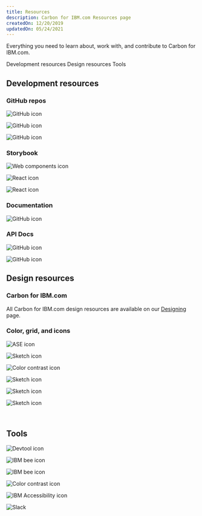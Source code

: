 ```yaml
---
title: Resources
description: Carbon for IBM.com Resources page
createdOn: 12/20/2019
updatedOn: 05/24/2021
---
```


<PageDescription>

Everything you need to learn about, work with, and contribute to Carbon for
IBM.com.

</PageDescription>

<AnchorLinks>

<AnchorLink>Development resources</AnchorLink>
<AnchorLink>Design resources</AnchorLink>
<AnchorLink>Tools</AnchorLink>

</AnchorLinks>

## Development resources

### GitHub repos

<Row className="resource-card-group">
  <Column colMd={4} colLg={4} noGutterSm>
<ResourceCard
  subTitle="Carbon for IBM.com"
  href="https://github.com/carbon-design-system/carbon-for-ibm-dotcom"
>

![GitHub icon](../../images/icon/github-icon.svg)

</ResourceCard>
  </Column>
  <Column colMd={4} colLg={4} noGutterSm>
<ResourceCard
  subTitle="Carbon for IBM.com NextJS Template"
  href="https://github.com/carbon-design-system/carbon-for-ibm-dotcom-nextjs-template"
>

![GitHub icon](../../images/icon/github-icon.svg)

</ResourceCard>
  </Column>
  <Column colMd={4} colLg={4} noGutterSm>
<ResourceCard
  subTitle="Carbon for IBM.com Web Components Template"
  href="https://github.com/carbon-design-system/carbon-for-ibm-dotcom-web-components-template"
>

![GitHub icon](../../images/icon/github-icon.svg)

</ResourceCard>
  </Column>
</Row>

### Storybook

<Column colMd={4} colLg={4} noGutterSm>
<ResourceCard
  subTitle="Carbon for IBM.com Storybook Web Components"
  href="https://www.ibm.com/standards/carbon/web-components/"
>

![Web components icon](../../images/icon/web-components-icon.svg)

</ResourceCard>
</Column>

<Row className="resource-card-group">
<Column colMd={4} colLg={4} noGutterSm>
<ResourceCard
  subTitle="Carbon for IBM.com Storybook React"
  href="https://www.ibm.com/standards/carbon/react/"
>

![React icon](../../images/icon/react-icon.svg)

</ResourceCard>
</Column>

<Column colMd={4} colLg={4} noGutterSm>
<ResourceCard
  subTitle="Carbon for IBM.com Storybook React wrapper"
  href="https://www.ibm.com/standards/carbon/web-components/react/"
>

![React icon](../../images/icon/react-icon.svg)

</ResourceCard>
</Column>
</Row>

### Documentation

<Row className="resource-card-group">
  <Column colMd={4} colLg={4} noGutterSm>
<ResourceCard
  subTitle="Building for IBM.com"
  href="https://github.com/carbon-design-system/carbon-for-ibm-dotcom/blob/main/docs/building-for-ibm-dotcom.md"
>

![GitHub icon](../../images/icon/github-icon.svg)

</ResourceCard>
</Column>
</Row>

### API Docs

<Row className="resource-card-group">
<Column colMd={4} colLg={4} noGutterSm>
<ResourceCard
  subTitle="Services"
  href="https://carbon-design-system.github.io/carbon-for-ibm-dotcom/services/"
>

![GitHub icon](../../images/icon/github-icon.svg)

</ResourceCard>
  </Column>
<Column colMd={4} colLg={4} noGutterSm>
<ResourceCard
  subTitle="Utilities"
  href="https://carbon-design-system.github.io/carbon-for-ibm-dotcom/utilities/"
>

![GitHub icon](../../images/icon/github-icon.svg)

</ResourceCard>
  </Column>
</Row>

## Design resources

### Carbon for IBM.com

All Carbon for IBM.com design resources are available on our [Designing](https://www.ibm.com/standards/carbon/designing) page.

### Color, grid, and icons

<Row className="resource-card-group">

  <Column colMd={4} colLg={4} noGutterSm>
<ResourceCard
  subTitle="RGB color palettes (.clr)"
  actionIcon="download"
  href="https://github.com/carbon-design-system/carbon/raw/master/packages/colors/artifacts/IBM_Colors.zip"
>

![ASE icon](../../images/icon/ase_logo.svg)

</ResourceCard>
  </Column>

  <Column colMd={4} colLg={4} noGutterSm>
<ResourceCard
  subTitle="IBM Design Language library"
  actionIcon="download"
  href="sketch://add-library/cloud/nwqmk"
>

![Sketch icon](../../images/icon/sketch-symbol.svg)

</ResourceCard>
  </Column>

  <Column colMd={4} colLg={4} noGutterSm>
<ResourceCard
  subTitle="Color contrast checker"
  href="https://marijohannessen.github.io/color-contrast-checker/"
>

![Color contrast icon](../../images/icon/color-contrast-icon.svg)

</ResourceCard>
  </Column>

  <Column colMd={4} colLg={4} noGutterSm>
<ResourceCard
  subTitle="IBM Icons (16px, 20px) library"
  actionIcon="download"
  href="sketch://add-library/cloud/KW2yr"
>

![Sketch icon](../../images/icon/sketch-symbol.svg)

</ResourceCard>
  </Column>

  <Column colMd={4} colLg={4} noGutterSm>
<ResourceCard
  subTitle="IBM Icons (24px, 32px) library"
  actionIcon="download"
  href="sketch://add-library/cloud/2bwkM"
>

![Sketch icon](../../images/icon/sketch-symbol.svg)

</ResourceCard>
  </Column>

  <Column colMd={4} colLg={4} noGutterSm>
    <ResourceCard
        subTitle="IBM Grid template"
        aspectRatio="2:1"
        href="https://sketch.cloud/s/ngV7z"
    >

![Sketch icon](../../images/icon/sketch-symbol.svg)

</ResourceCard>
  </Column>

</Row>

<br />

## Tools

<Row className="resource-card-group">

  <Column colMd={4} colLg={4} noGutterSm>
<ResourceCard
  subTitle="Carbon Devtools"
  href="https://github.com/carbon-design-system/devtools"
>

![Devtool icon](../../images/icon/devtool-icon.svg)

</ResourceCard>
  </Column>

  <Column colMd={4} colLg={4} noGutterSm>
<ResourceCard
  subTitle="IBM Style"
  href="https://ibmdocs-test.mybluemix.net/docs/en/ibm-style"
>

![IBM bee icon](../../images/icon/bee_icon.svg)

</ResourceCard>
  </Column>

  <Column colMd={4} colLg={4} noGutterSm>
<ResourceCard
  subTitle="IBM style guideline"
  href="https://apps.na.collabserv.com/communities/service/html/communitystart?communityUuid=279b622e-3902-4086-9cc7-6c07d8d2d745"
>

![IBM bee icon](../../images/icon/bee_icon.svg)

</ResourceCard>
  </Column>

  <Column colMd={4} colLg={4} noGutterSm>
<ResourceCard
  subTitle="Color contrast checker"
  href="https://marijohannessen.github.io/color-contrast-checker/"
>

![Color contrast icon](../../images/icon/color-contrast-icon.svg)

</ResourceCard>
  </Column>

  <Column colMd={4} colLg={4} noGutterSm>
<ResourceCard
  subTitle="IBM Accessibility"
  href="https://w3.ibm.com/able/"
>

![IBM Accessibility icon](../../images/icon/bee_icon.svg)

</ResourceCard>

  </Column>

  <Column colMd={4} colLg={4} noGutterSm>
    <ResourceCard
      subTitle="For coding and designing questions: #carbon-for-ibm-dotcom"
      href="https://ibm-studios.slack.com/archives/C2PLX8GQ6"
    >

![Slack](../../images/icon/slack-mark.svg)

</ResourceCard>
  </Column>
</Row>

